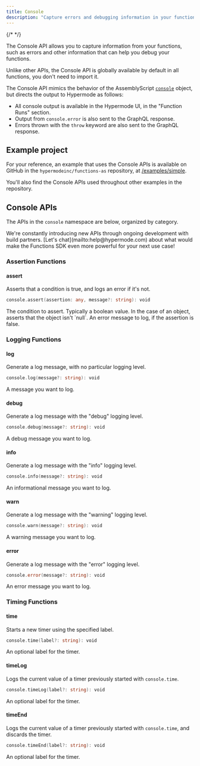```yaml
---
title: Console
description: "Capture errors and debugging information in your functions."
---
```


{/* <!-- vale Google.Headings = NO --> */}

The Console API allows you to capture information from your functions, such as errors and
other information that can help you debug your functions.

<Info>

Unlike other APIs, the Console API is globally available by default in all functions, you don't
need to import it.

</Info>

The Console API mimics the behavior of the AssemblyScript [`console`](https://www.assemblyscript.org/stdlib/console.html)
object, but directs the output to Hypermode as follows:

- All console output is available in the Hypermode UI, in the "Function Runs" section.
- Output from `console.error` is also sent to the GraphQL response.
- Errors thrown with the `throw` keyword are also sent to the GraphQL response.

## Example project

For your reference, an example that uses the Console APIs is available on GitHub in the
`hypermodeinc/functions-as` repository, at [/examples/simple](https://github.com/hypermodeinc/modus/tree/main/sdk/assemblyscript/examples/simple).

You'll also find the Console APIs used throughout other examples in the repository.

## Console APIs

The APIs in the `console` namespace are below, organized by category.

<Tip>
  We're constantly introducing new APIs through ongoing development with build
  partners. [Let's chat](mailto:help@hypermode.com) about what would make the
  Functions SDK even more powerful for your next use case!
</Tip>

### Assertion Functions

#### assert

Asserts that a condition is true, and logs an error if it's not.

```go
console.assert(assertion: any, message?: string): void
```

<ResponseField name="assertion" type="any" required>
  The condition to assert. Typically a boolean value. In the case of an object,
  asserts that the object isn't `null`.
</ResponseField>

<ResponseField name="message" type="string">
  An error message to log, if the assertion is false.
</ResponseField>

### Logging Functions

#### log

Generate a log message, with no particular logging level.

```go
console.log(message?: string): void
```

<ResponseField name="message" type="string">
  A message you want to log.
</ResponseField>

#### debug

Generate a log message with the "debug" logging level.

```go
console.debug(message?: string): void
```

<ResponseField name="message" type="string">
  A debug message you want to log.
</ResponseField>

#### info

Generate a log message with the "info" logging level.

```go
console.info(message?: string): void
```

<ResponseField name="message" type="string">
  An informational message you want to log.
</ResponseField>

#### warn

Generate a log message with the "warning" logging level.

```go
console.warn(message?: string): void
```

<ResponseField name="message" type="string">
  A warning message you want to log.
</ResponseField>

#### error

Generate a log message with the "error" logging level.

```go
console.error(message?: string): void
```

<ResponseField name="message" type="string">
  An error message you want to log.
</ResponseField>

### Timing Functions

#### time

Starts a new timer using the specified label.

```go
console.time(label?: string): void
```

<ResponseField name="label" type="string">
  An optional label for the timer.
</ResponseField>

#### timeLog

Logs the current value of a timer previously started with `console.time`.

```go
console.timeLog(label?: string): void
```

<ResponseField name="label" type="string">
  An optional label for the timer.
</ResponseField>

#### timeEnd

Logs the current value of a timer previously started with `console.time`, and discards the timer.

```go
console.timeEnd(label?: string): void
```

<ResponseField name="label" type="string">
  An optional label for the timer.
</ResponseField>
